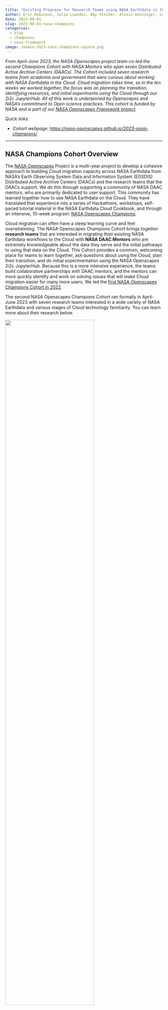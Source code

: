 ```yaml
---
title: "Exciting Progress for Research Teams using NASA Earthdata in the Cloud: 2023 NASA Openscapes Champions Wrap-up"
author: Erin Robinson, Julie Lowndes, Amy Steiker, Alexis Hunzinger, Luis Lopez, Andy Barrett, Cassie Nickles, and NASA DAAC Mentors
date: 2023-08-01
slug: 2023-08-01-nasa-champions
categories:
  - blog
  - champions
  - nasa-framework
image: zoomie-2023-nasa-champions-square.png
---
```


*From April-June 2023, the NASA Openscapes project team co-led the second Champions Cohort with NASA Mentors who span seven Distributed Active Archive Centers (DAACs). The Cohort included seven research teams from academia and government that were curious about working with NASA Earthdata in the Cloud. Cloud migration takes time, so in the ten weeks we worked together, the focus was on planning the transition, identifying resources, and initial experiments using the Cloud through our 2i2c JupyterHub. All of this work is underpinned by Openscapes and NASA's commitment to Open science practices. This cohort is funded by NASA and is part of our [NASA Openscapes Framework project](https://nasa-openscapes.github.io/).*

*Quick links:*

-   *Cohort webpage: <https://nasa-openscapes.github.io/2023-nasa-champions/>* 

------------------------------------------------------------------------

## **NASA Champions Cohort Overview**

The [NASA Openscapes](https://nasa-openscapes.github.io/) Project is a multi-year project to develop a cohesive approach to building Cloud migration capacity across NASA Earthdata from NASA's Earth Observing System Data and Information System (EOSDIS) Distributed Active Archive Centers (DAACs) and the research teams that the DAACs support. We do this through supporting a community of NASA DAAC mentors, who are primarily dedicated to user support. This community has learned together how to use NASA Earthdata on the Cloud. They have translated that experience into a series of Hackathons, workshops, self-paced tutorial material in the NASA Earthdata Cloud Cookbook, and through an intensive, 10-week program: [NASA Openscapes Champions](https://nasa-openscapes.github.io/2023-nasa-champions/).

Cloud migration can often have a steep learning curve and feel overwhelming. The NASA Openscapes Champions Cohort brings together **research teams** that are interested in migrating their existing NASA Earthdata workflows to the Cloud with **NASA DAAC Mentors** who are extremely knowledgeable about the data they serve and the initial pathways to using that data on the Cloud. This Cohort provides a common, welcoming place for teams to learn together, ask questions about using the Cloud, plan their transition, and do initial experimentation using the NASA Openscapes 2i2c JupyterHub. Because this is a more intensive experience, the teams build collaborative partnerships with DAAC mentors, and the mentors can more quickly identify and work on solving issues that will make Cloud migration easier for many more users. We led the [first NASA Openscapes Champions Cohort in 2022](https://openscapes.org/blog/2022-05-12-nasa-2022-champions/).

The second NASA Openscapes Champions Cohort ran formally in April-June 2023 with seven research teams interested in a wide variety of NASA Earthdata and various stages of Cloud technology familiarity. You can learn more about their research below.

![](zoomie-2023-nasa-champions.png){width="75%" fig-align="center" fig-alt="screenshot of 23 zoom participant faces smiling and waving"}


::: {.caption-text .center-text}
Zoomie (♥️) of some researchers in the 2023 NASA Openscapes Champions Cohort
:::

Together as a Champions Cohort, these teams discussed what worked and didn't work as they migrated workflows to the Cloud, focusing on collaboration and open science. We met as a cohort five times over two months on alternating Wednesdays. Each cohort call included a welcome and code of conduct reminder, two teaching sessions with time for reflection in small groups or silent journaling and group discussion, before closing with suggestions for future team meeting topics ("Seaside Chats"), Efficiency Tips, and Tips. All topics and the slides presented are shared on the [2023 Cohort page](https://nasa-openscapes.github.io/2023-nasa-champions/). Additional coworking sessions were scheduled on alternate weeks, where researchers could work quietly, screenshare to ask questions or meet with their team to discuss further. In addition, the teams have access to Openscapes' 2i2c Jupyter Hub, which will continue for the next year. 

Thanks to the NASA Openscapes Mentors for supporting the Champions and for their contributions to the curriculum! In particular, the NASA Openscapes Champions Curriculum had significant additions: 

1.  Andy Barrett from the National Snow and Ice Data Center (NSIDC) created a version of **Data Strategies for Future Us** **that is applicable to gridded, remotely sensed data**. Slides are here: <https://nsidc.github.io/data_strategies_for_future_us/data_strategies_slides#/title-slide> 

2.  Amy Steiker and Luis Lopez from NSIDC and Alexis Hunzinger from Goddard Earth Sciences Data and Information Services Center (GES DISC) refactored the **Coding Strategies for Future Us to be tailored to NASA Earthdata search**, **the earthaccess python library**, **and experiences** from teams at Goddard DAAC (GES DISC) that have learned to use the Cloud. 

3.  Amy Steiker from NSIDC designed and led the **Earthdata Cloud Clinic**! This was a hands-on 1-hour clinic that allowed teams to get familiar with the 2i2c JupyterHub, and practice finding and accessing NASA Earthdata via direct access through two methods from a Jupyter Notebook: earthaccess and Harmony-py services. This material can be found in the cookbook here -\> <https://nasa-openscapes.github.io/earthdata-cloud-cookbook/examples/Earthdata-cloud-clinic.html> \

![](earthdata-clinic-zoom.png){width="75%" fig-align="center" fig-alt="screenshot of zoom window with left side showing screenshare of 2i2c JupyterHub and right side faces of participants, some of whom have a green checkmark with 'yes'"}


::: {.caption-text .center-text}
Screenshot of Amy Steiker teaching the Earthdata Clinic. We used Zoom's "green check mark" feature during pauses for people to indicate that they had completed a step.
:::

4.  Cassie Nickles screenshared and introduced the Earthdata Cookbook and NASA Earthdata Cloud cheatsheets in the final cohort call to help teams understand available resources moving forward. 

## **Shared Lessons Learned**

The Openscapes Champions provides a space for teams to come together to learn from each other and across teams. It is a way to collaborate and distribute leadership across teams and reduce the burden on the team leader feeling the need to learn everything first to teach it to the rest of the team. Below are just a few things we've learned and are carrying forward. 

**Understanding 'When to Cloud.'** The Cloud makes some things easier and some things harder. Over the series of five synchronous cohort calls, we considered when Cloud is effective and when the download model may still be more appropriate. Andy Barrett highlighted some considerations in Call 2 on Data Strategies for Future Us.


![](when-to-cloud-barrett.png){width="75%" fig-align="center" fig-alt="bullet text says When to cloud?; What is the data volume?; How long will it take to download?; Can you store all that data (cost and space)?; Do you have the computing power for processing?; Does your team need a common computing environment?; Do you need to share data at each step or just an end product?"}


::: {.caption-text .center-text}
Figure from [Andy's slides](https://nsidc.github.io/data_strategies_for_future_us/data_strategies_slides#/when-to-cloud).
:::

[When to Cloud](https://nasa-openscapes.github.io/earthdata-cloud-cookbook/when-to-cloud.html) is a recent addition as an early chapter of the NASA Earthdata Cloud Cookbook and will evolve as we continue to learn when to Cloud and when not to. Kudos to Alexis Hunzinger from GES DISC for leading this effort.

**Undifferentiated Heavy Lifting - \`earthaccess\` for the win!** [Jeff Bezos coined this term in his 2006 keynote](https://aws.amazon.com/blogs/aws/we_build_muck_s/) describing AWS doing undifferentiated heavy lifting so that everyone doesn't have to do the mucky parts. The NASA DAAC Mentors' work with research teams allows them to identify places of friction that, if fixed once, would benefit many users. One of the places the NASA DAAC mentors, led by Luis Lopez, have done this is with [earthaccess](https://github.com/nsidc/earthaccess), a Python library to search, download or stream NASA Earth science data with just a few lines of code. Luis described earthaccess in a [video demo](https://github.com/nsidc/earthaccess) we shared in Call 3, and the Cohort used earthaccess in Call 4. We heard over and over how useful earthaccess was to the Cohort teams. 



![](zoom-chat-earthaccess.png){width="40%" fig-align="center" fig-alt="screenshot of zoom chat says 'Earthaccess is a really nice improvement over the way we were doing S3 access'"}


::: {.caption-text .center-text}
Zoom chat from a researcher in the 2023 Champions Cohort, who also participated in the 2021 Cloud Hackathon which preceded \`earthaccess\` development.
:::

However, **several challenges working with NASA Earthdata in the Cloud are still unresolved.** These include: 

-   We have made the first steps to migrating to the Cloud possible, but workflows are generally designed for serial processing. Refactoring code to take advantage of parallelization and scaling available in the Cloud isn't a skillset we have on our project team. 

-   Our Cloud tutorials have been Python-centric, and Champions research teams use a variety of languages, including R, Matlab, IDL, and Fortran. File formats - particularly HDF4 and HDFEOS - that some teams used aren't as straightforward to use in the Cloud. 

-   The 2i2c JuypterHub is a great resource for initial experimentation, but teams do not necessarily want to depend on the Hub. The hurdle to go from accessing the Cloud through a GitHub login in a browser to interacting with the AWS console interface is giant. It also requires a credit card, which leads to the most consistent challenge - it is still difficult to understand how much the Cloud will cost. 

## **Gaining Cloud Momentum**

Part of the Openscapes Champions approach is that teams decide what to work on. The teams devoted at least 8 hours a month to focus on their workflows, learning, and collaborating within and across their teams. During this time, they thought through and discussed their current NASA Earthdata workflows and planned and experimented with transitioning their workflows to the Cloud using Openscapes' 2i2c-hosted Jupyter Hub as a first step. As in [other Openscapes Champions cohorts](https://openscapes.org/blog.html#category=champions), teams also realized the power of Open science and that open is a spectrum that includes considering future us - potentially just you or your group in 3 months. 

We saw teams and the NASA DAAC mentors make significant progress in migrating workflows to the Cloud. A few highlights from teams that participated in the cohort included: 

-   The Geoweaver team made a Python version of Geoweaver, pyGeoweaver, and contributed a [tutorial](https://nasa-openscapes.github.io/earthdata-cloud-cookbook/tutorials/fair-workflow-geoweaver-demo.html) to the EarthData Cloud Cookbook! 

-   The CLIMCAPS Team did initial experiments with earthaccess. They found it was a factor of 2 faster, but expected a more significant increase in speed.

-   The HEAT Team was able to access data through earthaccess and bring it into Geopandas. They have additional work to do to use the Cloud to process data to connect to other services like GIOVANNI. 

-   The S-MODE Team made initial progress using earthaccess with S-MODE data. They had challenges being able to only access one file at a time. 

-   The Hydrometeorology and GESTAR Teams connected with our MathWorks contacts and made progress accessing NASA Earthdata in the Cloud via MATLAB. We've submitted a talk at the AGU fall conference about this, stay tuned!

-   The LASERS Team had experience with Google Earth Engine and spent some time trying to use AWS for the same tasks. They also noted how their Cloud collaboration was a pathway toward more open, collaborative work across their team. 

## **Onward!**

If our NASA Openscapes Champions Cohort is any indication, the NASA Earthdata community is making significant strides in building capacity to use Cloud resources, and the transition is successfully happening. While the cohort is officially over, these teams are just at the beginning, and we are excited to follow their results. Several Champions will participate in Carpentries Instructor Training this summer; The Carpentries is a nonprofit that teaches introductory coding skills around the world, Instructor Training is not coding-specific, but it is a pedagogical approach to teaching technical topics. As part of our NASA grant, we partner with The Carpentries and are excited to extend this opportunity to Champions since many of them mentioned wanting to contribute more to open science efforts going forward.

We are grateful to this Champion Cohort's early adopter spirit, their time and effort to make this migration and all of the feedback and input they provided. They all participated in this cohort, knowing that while this was the second Cohort, they were among the first research teams to use NASA Earthdata in the Cloud. What they learned and shared will make it easier for subsequent teams to make this same shift. Many teams articulated this spirit of Open leadership, explicitly asking how they could help other teams. We also learned so much, and we will refine the NASA Openscapes Champions as we plan for our next cohort and our work with the DAAC mentors in the future years of our project.\

## **About the NASA Openscapes Champions Teams**

**CLIMCAPS Team** We use a number of NASA products in [CLIMCAPS](https://airs.jpl.nasa.gov/data/products/climcaps-L2-L3/) to stabilize and improve the retrieval of atmospheric profiles from hyperspectral infrared measurements. These include (i) MERRA-2 and (ii) the MEASURES CAMEL dataset. We distribute CLIMCAPS as Level 2 and Level 3 files to a range of different users. Our research focuses on maintaining/improving the CLIMCAPS algorithm and collaborating with users to improve and tailor CLIMCAPS data products. Since releasing the CLIMCAPS record via GES DISC in 2020 (2002--present), we have seen our user base grow. We have had the chance to collaborate with many groups. This gave us the opportunity to address their questions, clarify the product and help prepare custom Level 3 files that are tailored to target applications. The CLIMCAPS Level 2 product contains many different types of uncertainty metrics that can be used to filter and refine data usage. We would absolutely love the opportunity to make these workflows, that we've helped develop for users, more widely available. I have no doubt that other communities will find it useful also, and we want, in turn, to learn from others. Experience is teaching us that good science happens when developers and scientists collaborate together. And this is why I think Cloud-based workflows is one of the most exciting technology advances in recent years.

**HEAT (HydroEnergy Analytics Team)** There is an increasing global demand for food, water and energy mainly driven by rapid urbanization, rising population, economic growth and regional conflicts. As water, energy and food are interconnected and are part of a system, we will adopt an integrated Water-Energy-Food Nexus (W-E-F) approach to examine the interdependence of water, energy and food and the impacts of climate change on water, energy, and food consumption in Nepal. Nepal, a country located in Southeast Asia, presents a unique case, where the datasets are either sparse, extremely challenging to obtain, or unavailable. Assessing W-E-F Nexus is particularly challenging due to gaps in datasets and lack of long-term observations. NASA's Earth Observation data can be used to overcome these obstacles by providing ongoing long-term observations of the planet at various spatial and temporal resolutions, effectively filling in the gaps in the data. Our approach involves utilizing data-driven techniques to analyze the W-E-F nexus at watershed level in Nepal. Specifically, we plan to combine NASA's Earth Observation data with hydropower generation, agricultural production and socioeconomic data in Nepal to gain a more comprehensive understanding of the W-E-F nexus in the region. We have identified several potential datasets, and will address two major questions in the cohort: 1) How has water availability, hydropower generation and consumption, demographics, crop yield changed in Nepal over the last 20 years? 2) What is the relationship between change in hydropower generation with respect to changes in hydrometeorology and demographics? Outcome: We will develop a Jupyter Notebook that outlines a comprehensive method for generating outputs from data acquisition using a Cloud environment. This end-to-end process will be clearly described in the notebook, providing an intuitive and efficient workflow that can be replicated by others adhering to the open science principles. Through this effort, we aim to facilitate the use of Cloud computing in data analysis and dissemination, streamlining the research process and enabling more efficient collaboration among researchers. The final Jupyter Notebook will be shared in the collaborative space (GitHub). The pain points encountered from an interdisciplinary user's perspective will be documented.

**LASERS Team** Our team has expertise in assessing vegetation biophysical parameters using data from all platforms, terrestrial, airborne and spaceborne. We have experience in using the Google Earth Engine and [ICESat-2](https://icesat-2.gsfc.nasa.gov/) data to produce gridded-maps of canopy height and canopy cover and we have produced open science software tools for displaying and labeling ICESat-2 photons, e.g., PhotonLabeler, or Waveformlidar, both available on GitHub. Our research efforts of producing Landsat-resolution gridded maps of canopy height, canopy cover, and biomass, are limited in scale by using local computing and data download-intensive approaches. Educational accounts on Cloud-based platforms, such as GEE, have limitations for data availability, data volume and modeling options, and the learning curve and cost for migrating to platforms like AWS, have their own challenges. As such, we hope that by joining NASA's Openscapes we'll remove barriers to producing timely vegetation products at continental and global scales to better answer pressing questions in ecology while empowering students and young scientists to use Cloud-computing and open science tools. We use ICESat-2 data, Landsat, and derived data to characterize vegetation structure and estimate biophysical parameters, such as height, cover, biomass. For producing gridded maps of vegetation parameters at scales larger than regional, e.g., continental and global, the volume of data download and processing time are hampering the workflow, therefore we intend to migrate the process to the Cloud.

**Geoweaver Team** Our group has a lot of interests and collaboration history with DAACs and the Earth science community, and we are dedicated to developing [Geoweaver](https://github.com/ESIPFed/Geoweaver) to support Earth science teams as well as DAAC staff (data pipeline, ingestion, migration, analytics) to be productive, and their work are tangible and FAIR for other scientists to reproduce. We use NASA data as input variables to AI models to train the models with the ability to discover Earth insights in time and be actionable. We are very interested in migrating the workflow into the Cloud because that is where the data is and there are data retrieval and I/O steps in our workflows which are slow if they are executed outside the Cloud. By migrating workflows into Cloud, we want to experiment and showcase that: (1) scientists can easily switch from their personal computing environments to Cloud environment seamlessly and effortlessly using Geoweaver; (2) the hybrid collaboration environment provided by NASA and researchers' home institution, including their laptops, can work together for one single workflow (/purpose) without under-using (wasting) resources; (3) make the building-testing-debugging iteration more quick, useful, transparent, and of course FAIR (Geoweaver records everything people did no matter where) and help scientists get serious about workflow run history sharing in a single zip file; (4) show that Geoweaver is a click-button solution if scientists want to deploy their AI workflows into operational services to run periodically like every day.

**S-MODE Team** Our group has a wide range of professional experience, ranging from graduate students to PI's. Everyone in our group is interested in exploring open-source workflows on the Cloud and building machinery to analyze a variety of data from [S-MODE](https://espo.nasa.gov/s-mode/content/S-MODE) (Sub-Mesoscale Ocean Dynamics Experiment). Our collaboration will benefit the general S-MODE community as we plan on sharing our findings. Our overall goal is to foster a data analysis community for S-MODE by creating machinery that can be used by many research groups. From Mackenzie: "I work with NASA funded saildrone data to investigate submesoscale dynamics of the upper ocean and air-sea interactions. Specifically, I am working with saildrone datasets from the Atlantic Tradewind Ocean Atmosphere Interaction Campaign (ATOMIC) and S-MODE. I analyze the saildrone data using python and Jupyter notebooks. Additionally, I use satellite data from SMAP, Aquarius, and SWOT to provide environmental context on where the saildrone data was collected. I currently download most of the datasets and keep them on my university's HPC system. I use open-source software to analyze the data, which includes python packages such as Xarray, numpy, matplotlib, cartopy, and pandas."

**Hydrometeorology Team** We are highly motivated to migrate our ground validation workflow for the [NASA GPM - Global Precipitation Measurement](https://gpm.nasa.gov/) product to the Cloud. With over a decade of experience working with ground weather radar products and developing comprehensive workflows for ground validation work, we are eager to streamline and optimize our process. We use NASA data in three areas. First, we conduct cross-validation between NASA GPM products and NOAA ground weather radar products. Second, we create synergy of multiple NASA remote sensing measurements to achieve better precipitation product. Third, we apply NASA remote sensing data to monitor and forecast natural hazards such as flash flooding, drought, tornado, etc. Our team recognizes the numerous benefits that Cloud computing resources can provide. Firstly, Cloud services are highly scalable and can easily accommodate changes in demand from other scientists. Secondly, by migrating our workflow to the Cloud, we can automate many tasks and improve efficiency while reducing the risk of errors or delays. Thirdly, Cloud computing resources are accessible from anywhere with an internet connection, making it easier to collaborate with other scientists. Lastly, Cloud services can be integrated with other tools and services, such as machine learning or data analytics platforms, enhancing the overall capabilities of the workflow. We strongly believe that ground validation efforts require a global approach, and migrating our ground validation workflow to the Cloud can greatly enhance our ability to collaborate with other scientists and improve our work on a global scale.

**GESTAR Team** We conduct sensor calibration, mission support and support data applications. I work in the [GESTAR2](https://gestar2.umbc.edu/) group (Goddard Earth Sciences Technology and Research II) at UMBC (University of Maryland, Baltimore County). Our team, lead by Dr. Strow with us has been responsible for the development of the CHIRP (Climate Hyperspectral Radiance Product) now being hosted on GES DISC DAAC and intimately concerned with the Aqua AIRS, NOAA CrIS MetOP IASI sensors so that their data can be used for climate studies. We are heavily invested in Matlab with C and Fortran libraries. We deal with 10s of TB data almost daily using the HPC at UMBC - a fantastic resource. There is an interest and growing incentive to migrate to the Cloud, but for us the capital (of effort) to 're-locate' is very significant. We need to understand the cost/benefit in our situation. There is a very steep learning curve and very little time available and there isn't a one solution to fit all.
